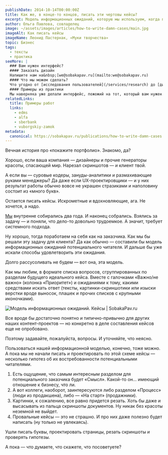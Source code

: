 ```yaml
---
publishDate: 2014-10-14T00:00:00Z
title: Как же, в конце-то концов, писать эти чертовы кейсы?
excerpt: Модель информационных ожиданий, которую мы используем, когда пишем кейсы.
author: Ольга Павлова, совладелец
image: ~/assets/images/articles/how-to-write-damn-cases/main.jpg
imageAlt: Как писать кейсы
imageName: Леонид Пастернак, «Муки творчества»
topic: Бизнес
tags:
  - тексты
  - практика
seeMore: |
  ### Вам нужен интерфейс?
  #### Заказать дизайн
  Напишите нам на&nbsp;[we@sobakapav.ru](mailto:we@sobakapav.ru)
  #### Что мы можем сделать?
  Что угодно от [исследования пользователей](/services/research) до [дизайна интерфейса под ключ](/services/turnkey). 
  #### Примеры из практики
  Мы наверняка уже делали интерфейс, пожожий на тот, который вам нужен. [Проверьте](https://sobakapav.ru/portfolio).
relatedLinks:
  title: Примеры работ
  links:
    - edms
    - alfa
    - sberbank
    - vuborgskiy-zamok
metadata:
  canonical: https://sobakapav.ru/publications/how-to-write-damn-cases
---
```



Вечная история про «покажите портфолио». Знакомо, да?

Хорошо, если ваша компания — дизайнеры и прочие генераторы красоты, спасающей мир. Нарезал скриншотов — и клиент твой.

А если вы — суровые кодеры, зануды-аналитики и размахивающие руками менеджеры? Да даже если UX-проектировщики — и у них результат работы обычно вовсе не украшен стразиками и наполовину состоит из «много букв».

Остается писать кейсы. Искрометные и вдохновляющие, ага. Не хочется, а надо.

[Мы](https://sobakapav.ru/portfolio) внутренне собирались два года. И наконец собрались. Взялись за задачу — и поняли, что дело-то довольно трудоемкое. А значит, требует системного подхода.

Ну хорошо, тогда поработаем на себя как на заказчика. Как мы бы решали эту задачу для клиента? Да как обычно — составили бы модель информационных ожиданий потенциального читателя. И дальше бы уже искали способы удовлетворить эти ожидания.

Долго рассусоливать не будем — вот она, эта модель.

Как мы любим, в формате списка вопросов, сгруппированных по разделам будущего идеального кейса. Вместе с галочками «Важно/не важно» (колонка «Приоритет») и ожиданиями к тому, какими средствами искать ответ (тексты, картинки-скриншотики или изыски верстки вроде выносок, плашек и прочих списков с крупными иконочками).

![Модель информационных ожиданий. Кейсы | SobakaPav.ru](~/assets/images/articles/how-to-write-damn-cases/1.png)

Все вроде бы достаточно понятно и типично-привычно для других наших контент-проектов — но конкретно в деле составления кейсов еще не опробовано.

Поэтому задавайте, пожалуйста, вопросы. И уточняйте, что неясно.


Пользоваться нашей информационной моделью, конечно, тоже можно.
А пока мы не начали писать и проектировать по этой схеме кейсы — несколько гипотез об их востребованности потенциальными читателями.

1. Есть ощущение, что самым интересным разделом для потенциального заказчика будет «Смысл». Какой-то он… имеющий отношение к бизнесу, что ли.
2. А вот коллеги, наоборот, заинтересуются либо разделом «Процесс» (люди из продакшена), либо — «На старт» (продажники).
3. Картинки, к сожалению, все равно придется резать. Хоть бы даже и высасывать из пальца скриншоты документов. Ну никак без красоты неземной не выйдет.
4. Провальные кейсы — это не страшно. И про них даже полезно будет написать (ну только не увлекаясь).

Ушли писать буквы, проектировать страницы, резать скриншоты и проверять гипотезы.

А пока — что думаете, что скажете, что посоветуете?

